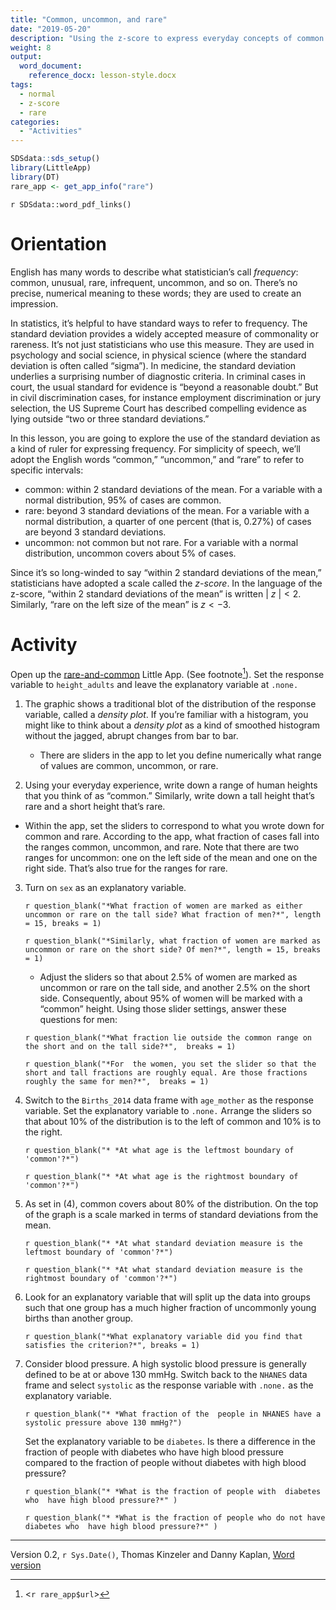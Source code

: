 ```yaml
---
title: "Common, uncommon, and rare"
date: "2019-05-20"
description: "Using the z-score to express everyday concepts of common and rare."
weight: 8
output:
  word_document:
    reference_docx: lesson-style.docx
tags: 
  - normal
  - z-score
  - rare
categories: 
  - "Activities"
---
```


```r
SDSdata::sds_setup()
library(LittleApp)
library(DT)
rare_app <- get_app_info("rare")
```

`r SDSdata::word_pdf_links()`

# Orientation 

English has many words to describe what statistician's call *frequency*: common, unusual, rare, infrequent, uncommon, and so on. There's no precise, numerical meaning to these words; they are used to create an impression.

In statistics, it's helpful to have standard ways to refer to frequency. The standard deviation provides a widely accepted measure of commonality  or rareness. It's not just statisticians who use this measure. They are used in psychology and social science, in physical science (where the standard deviation is often called "sigma"). In medicine, the standard deviation underlies a surprising number of diagnostic criteria. In criminal cases in court, the usual standard for evidence is "beyond a reasonable doubt." But in civil discrimination cases, for instance employment discrimination or jury selection, the US Supreme Court has described compelling evidence as lying outside "two or three standard deviations."

In this lesson, you are going to explore the use of the standard deviation as a kind of ruler for expressing frequency. For simplicity of speech,  we'll adopt the English words "common,"  "uncommon," and "rare" to refer to specific intervals:

* common: within 2 standard deviations of the mean. For a variable with a normal distribution, 95% of cases are common.
* rare: beyond 3 standard deviations of the mean. For a variable with a normal distribution, a quarter of one percent (that is, 0.27%) of cases are beyond 3 standard deviations.
* uncommon: not common but not rare. For a variable with  a  normal distribution, uncommon covers about 5% of cases.  

Since it's so long-winded to say "within 2 standard deviations of the mean," statisticians have adopted a scale called the *z-score*. In the language of the z-score, "within 2 standard deviations of the mean" is written $|\ z\ | < 2$. Similarly, "rare on  the left size of the mean" is $z < -3$.


# Activity

Open up the [rare-and-common](`r rare_app$url`)  Little App. (See footnote^[<`r rare_app$url`>]).  Set the response variable to `height_adults` and leave the explanatory variable at `.none.` 

1. The graphic shows a traditional blot of the distribution of the response variable, called a *density plot*. If you're familiar with a histogram, you might like to think about a *density plot* as a kind of smoothed histogram without the jagged, abrupt changes from bar to bar.

    * There are sliders in the app to let you define numerically what range of values are common, uncommon, or rare. 
    
2. Using your everyday experience, write down a range of human heights that you think of as "common." Similarly, write down a tall height that's rare and a short height that's rare.

* Within the app, set the sliders to correspond to what you wrote down for common and rare. According to the app, what fraction of cases fall into the ranges common, uncommon,  and rare. Note that there are two ranges for uncommon: one on the left side of the mean and one on the right side. That's also true for the ranges for rare.

3. Turn on `sex` as an explanatory variable. 

    `r question_blank("*What fraction of women are marked as either uncommon or rare on the tall side? What fraction of men?*", length = 15, breaks = 1)`
    
    `r question_blank("*Similarly, what fraction of women are marked as uncommon or rare on the short side? Of men?*", length = 15, breaks = 1)`
    
    * Adjust the sliders so that about 2.5% of women are marked as uncommon or rare on the tall side, and another 2.5% on the short side. Consequently,  about 95% of women will be marked with a "common" height. Using those slider settings,  answer these questions for men:
    
    `r question_blank("*What fraction lie outside the common range on  the short and on the tall side?*",  breaks = 1)` 
    
    `r question_blank("*For  the women, you set the slider so that the short and tall fractions are roughly equal. Are those fractions roughly the same for men?*",  breaks = 1)`  
    
4. Switch to the `Births_2014` data frame with `age_mother` as the response variable. Set the explanatory variable to `.none.` Arrange the sliders so that about 10% of the distribution is to the left of common and 10% is to the right.  

    `r question_blank("* *At what age is the leftmost boundary of 'common'?*")`
    
    `r question_blank("* *At what age is the rightmost boundary of 'common'?*")`


5. As set in  (4), common covers about 80% of the distribution. On the top of the graph is a scale marked in terms of standard deviations from the mean. 

    `r question_blank("* *At what standard deviation measure is the leftmost boundary of 'common'?*")`
    
    `r question_blank("* *At what standard deviation measure is the rightmost boundary of 'common'?*")`

6. Look for an explanatory variable that will split up the data into groups such that one group has a much higher fraction of uncommonly young births than another group.
    
    `r question_blank("*What explanatory variable did you find that satisfies the criterion?*", breaks = 1)`
    
7. Consider blood pressure. A high systolic blood pressure is generally defined to be at or above 130 mmHg. Switch back to the `NHANES` data frame and select `systolic` as the response variable with `.none.` as the explanatory variable. 

    `r question_blank("* *What fraction of the  people in NHANES have a systolic pressure above 130 mmHg?")`

     
    Set the explanatory variable to be `diabetes`. Is there a difference in the fraction of people with diabetes who have high blood pressure compared to the fraction of people without diabetes with high blood pressure?
    
    `r question_blank("* *What is the fraction of people with  diabetes who  have high blood pressure?*" )`


    `r question_blank("* *What is the fraction of people who do not have  diabetes who  have high blood pressure?*" )`

----------------------

Version 0.2, `r Sys.Date()`, Thomas Kinzeler and Danny Kaplan, [Word version](`r paste0("/word-versions/",tools::file_path_sans_ext(knitr::current_input()), ".docx")`)